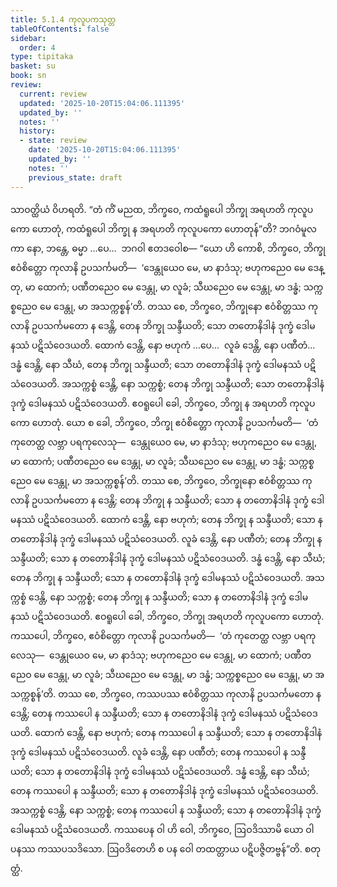 ```yaml
---
title: 5.1.4 ကုလူပကသုတ္တ
tableOfContents: false
sidebar:
  order: 4
type: tipitaka
basket: su
book: sn
review:
  current: review
  updated: '2025-10-20T15:04:06.111395'
  updated_by: ''
  notes: ''
  history:
  - state: review
    date: '2025-10-20T15:04:06.111395'
    updated_by: ''
    notes: ''
    previous_state: draft
---
```



<DynamicBreadcrumb />


<ReviewStatus review={frontmatter.review} showDetails={true} />

<HypothesisAnnotation frontmatter={frontmatter} />

<Division number="147" book="sn" e="ch" v="18" p="301">

<Paragraph number="920" book="sn">
သာဝတ္ထိယံ ဝိဟရတိ. “တံ ကိံ မညထ, ဘိက္ခဝေ, ကထံရူပေါ ဘိက္ခု အရဟတိ ကုလူပကော ဟောတုံ, ကထံရူပေါ ဘိက္ခု န အရဟတိ ကုလူပကော ဟောတုန်”တိ? ဘဂဝံမူလကာ နော, ဘန္တေ, ဓမ္မာ …ပေ…  ဘဂဝါ ဧတဒဝေါစ—
</Paragraph>

<Paragraph number="921" book="sn">
“ယော ဟိ ကောစိ, ဘိက္ခဝေ, ဘိက္ခု ဧဝံစိတ္တော ကုလာနိ ဥပသင်္ကမတိ—  ‘ဒေန္တုယေဝ မေ, မာ နာဒံသု; ဗဟုကညေဝ မေ ဒေန္တု, မာ ထောကံ; ပဏီတညေဝ မေ ဒေန္တု, မာ လူခံ; သီဃညေဝ မေ ဒေန္တု, မာ ဒန္ဓံ; သက္ကစ္စညေဝ မေ ဒေန္တု, မာ အသက္ကစ္စန်’တိ. တဿ စေ, ဘိက္ခဝေ, ဘိက္ခုနော ဧဝံစိတ္တဿ ကုလာနိ ဥပသင်္ကမတော န ဒေန္တိ, တေန ဘိက္ခု သန္ဒီယတိ; သော တတောနိဒါနံ ဒုက္ခံ ဒေါမနဿံ ပဋိသံဝေဒယတိ. ထောကံ ဒေန္တိ, နော ဗဟုကံ …ပေ…  လူခံ ဒေန္တိ, နော ပဏီတံ…  ဒန္ဓံ ဒေန္တိ, နော သီဃံ, တေန ဘိက္ခု သန္ဒီယတိ; သော တတောနိဒါနံ ဒုက္ခံ ဒေါမနဿံ ပဋိသံဝေဒယတိ. အသက္ကစ္စံ ဒေန္တိ, နော သက္ကစ္စံ; တေန ဘိက္ခု သန္ဒီယတိ; သော တတောနိဒါနံ ဒုက္ခံ ဒေါမနဿံ ပဋိသံဝေဒယတိ. ဧဝရူပေါ ခေါ, ဘိက္ခဝေ, ဘိက္ခု န အရဟတိ ကုလူပကော ဟောတုံ.
</Paragraph>

<Paragraph number="922" book="sn">
ယော စ ခေါ, ဘိက္ခဝေ, ဘိက္ခု ဧဝံစိတ္တော ကုလာနိ ဥပသင်္ကမတိ—  ‘တံ ကုတေတ္ထ လဗ္ဘာ ပရကုလေသု—  ဒေန္တုယေဝ မေ, မာ နာဒံသု; ဗဟုကညေဝ မေ ဒေန္တု, မာ ထောကံ; ပဏီတညေဝ မေ ဒေန္တု, မာ လူခံ; သီဃညေဝ မေ ဒေန္တု, မာ ဒန္ဓံ; သက္ကစ္စညေဝ မေ ဒေန္တု, မာ အသက္ကစ္စန်’တိ. တဿ စေ, ဘိက္ခဝေ, ဘိက္ခုနော ဧဝံစိတ္တဿ ကုလာနိ ဥပသင်္ကမတော န ဒေန္တိ; တေန ဘိက္ခု န သန္ဒီယတိ; သော န တတောနိဒါနံ ဒုက္ခံ ဒေါမနဿံ ပဋိသံဝေဒယတိ. ထောကံ ဒေန္တိ, နော ဗဟုကံ; တေန ဘိက္ခု န သန္ဒီယတိ; သော န တတောနိဒါနံ ဒုက္ခံ ဒေါမနဿံ ပဋိသံဝေဒယတိ. လူခံ ဒေန္တိ, နော ပဏီတံ; တေန ဘိက္ခု န သန္ဒီယတိ; သော န တတောနိဒါနံ ဒုက္ခံ ဒေါမနဿံ ပဋိသံဝေဒယတိ. ဒန္ဓံ ဒေန္တိ, နော သီဃံ; တေန ဘိက္ခု န သန္ဒီယတိ; သော န တတောနိဒါနံ ဒုက္ခံ ဒေါမနဿံ ပဋိသံဝေဒယတိ. အသက္ကစ္စံ ဒေန္တိ, နော သက္ကစ္စံ; တေန ဘိက္ခု န သန္ဒီယတိ; သော န တတောနိဒါနံ ဒုက္ခံ ဒေါမနဿံ ပဋိသံဝေဒယတိ. ဧဝရူပေါ ခေါ, ဘိက္ခဝေ, ဘိက္ခု အရဟတိ ကုလူပကော ဟောတုံ.
</Paragraph>

<Paragraph number="923" book="sn">
ကဿပေါ, ဘိက္ခဝေ, ဧဝံစိတ္တော ကုလာနိ ဥပသင်္ကမတိ—  ‘တံ ကုတေတ္ထ လဗ္ဘာ ပရကုလေသု—  ဒေန္တုယေဝ မေ, မာ နာဒံသု; ဗဟုကညေဝ မေ ဒေန္တု, မာ ထောကံ; ပဏီတညေဝ မေ ဒေန္တု, မာ လူခံ; သီဃညေဝ မေ ဒေန္တု, မာ ဒန္ဓံ; သက္ကစ္စညေဝ မေ ဒေန္တု, မာ အသက္ကစ္စန်’တိ. တဿ စေ, ဘိက္ခဝေ, ကဿပဿ ဧဝံစိတ္တဿ ကုလာနိ ဥပသင်္ကမတော န ဒေန္တိ; တေန ကဿပေါ န သန္ဒီယတိ; သော န တတောနိဒါနံ ဒုက္ခံ ဒေါမနဿံ ပဋိသံဝေဒယတိ. ထောကံ ဒေန္တိ, နော ဗဟုကံ; တေန ကဿပေါ န သန္ဒီယတိ; သော န တတောနိဒါနံ ဒုက္ခံ ဒေါမနဿံ ပဋိသံဝေဒယတိ. လူခံ ဒေန္တိ, နော ပဏီတံ; တေန ကဿပေါ န သန္ဒီယတိ; သော န တတောနိဒါနံ ဒုက္ခံ ဒေါမနဿံ ပဋိသံဝေဒယတိ. ဒန္ဓံ ဒေန္တိ, နော သီဃံ; တေန ကဿပေါ န သန္ဒီယတိ; သော န တတောနိဒါနံ ဒုက္ခံ ဒေါမနဿံ ပဋိသံဝေဒယတိ. အသက္ကစ္စံ ဒေန္တိ, နော သက္ကစ္စံ; တေန ကဿပေါ န သန္ဒီယတိ; သော န တတောနိဒါနံ ဒုက္ခံ ဒေါမနဿံ ပဋိသံဝေဒယတိ. ကဿပေန ဝါ ဟိ ဝေါ, ဘိက္ခဝေ, ဩဝဒိဿာမိ ယော ဝါ ပနဿ ကဿပသဒိသော. ဩဝဒိတေဟိ စ ပန ဝေါ တထတ္တာယ ပဋိပဇ္ဇိတဗ္ဗန်”တိ.

</Paragraph>
</Division>

<Paragraph number="924" type="center" book="sn">
စတုတ္ထံ.
</Paragraph>